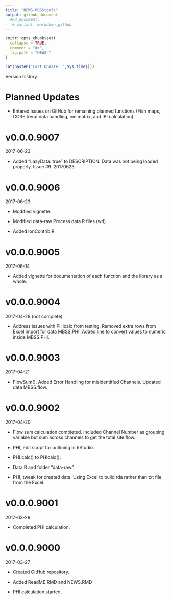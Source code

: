 ---
title: "NEWS-MBSStools"
output: github_document
  #md_document:
   # variant: markdown_github
---

<!-- NEWS.md is generated from NEWS.Rmd. Please edit that file -->

```{r, echo = FALSE}
knitr::opts_chunk$set(
  collapse = TRUE,
  comment = "#>",
  fig.path = "NEWS-"
)
```

```{r, echo = FALSE}
cat(paste0("Last Update: ",Sys.time()))
```

Version history.

# Planned Updates

* Entered issues on GitHub for remaining planned functions (Fish maps, CORE trend data handling, ion matrix, and IBI calculation).

# v0.0.0.9007
2017-06-23

* Added "LazyData: true" to DESCRIPTION.  Data was not being loaded properly.  Issue #9.  20170623.

# v0.0.0.9006
2017-06-23

* Modified vignette.

* Modified data-raw Process data R files (wd).

* Added IonContrib.R

# v0.0.0.9005
2017-06-14

* Added vignette for documentation of each function and the library as a whole.

# v0.0.0.9004
2017-04-28 (not complete)

* Address issues with PHIcalc from testing.  Removed extra rows from Excel import for data MBSS.PHI.  Added line to convert values to numeric inside MBSS.PHI.

# v0.0.0.9003
2017-04-21

* FlowSum().  Added Error Handling for misidentified Channels.  Updated data MBSS.flow.

# v0.0.0.9002
2017-04-20

* Flow sum calculation completed.  Included Channel Number as grouping variable but sum across channels to get the total site flow.

* PHI, edit script for outlining in RStudio.

* PHI.calc() to PHIcalc().

* Data.R and folder "data-raw".

* PHI, tweak for created data.  Using Excel to build rda rather than txt file from the Excel.

# v0.0.0.9001
2017-03-29

* Completed PHI calculation.


# v0.0.0.9000
2017-03-27

* Created GitHub repository.

* Added ReadME.RMD and NEWS.RMD

* PHI calculation started.
